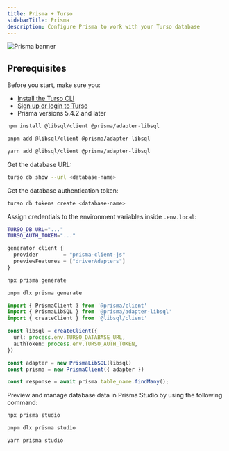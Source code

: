 ```yaml
---
title: Prisma + Turso
sidebarTitle: Prisma
description: Configure Prisma to work with your Turso database
---
```


![Prisma banner](/images/guides/prisma-banner.png)

## Prerequisites

Before you start, make sure you:

- [Install the Turso CLI](/cli/installation)
- [Sign up or login to Turso](/cli/authentication#signup)
- Prisma versions 5.4.2 and later

<Steps>

<Step title="Install the libSQL SDK and its Prisma driver">

<CodeGroup>

```bash npm
npm install @libsql/client @prisma/adapter-libsql
```

```bash pnpm
pnpm add @libsql/client @prisma/adapter-libsql
```

```bash yarn
yarn add @libsql/client @prisma/adapter-libsql
```

</CodeGroup>

</Step>

<Step title="Configure database credentials">

Get the database URL:

```bash
turso db show --url <database-name>
```

Get the database authentication token:

```bash
turso db tokens create <database-name>
```

Assign credentials to the environment variables inside `.env.local`:

```bash
TURSO_DB_URL="..."
TURSO_AUTH_TOKEN="..."
```

</Step>

<Step title="Enable the `driverAdapters` Preview feature flag:">

```js prisma/schema.prisma 3
generator client {
  provider        = "prisma-client-js"
  previewFeatures = ["driverAdapters"]
}
```

</Step>

<Step title="Generate Prisma client">

<CodeGroup>

```sh npm
npx prisma generate
```

```sh pnpm
pnpm dlx prisma generate
```

</CodeGroup>

</Step>

<Step title="Update your Prisma Client Instance">

```ts 
import { PrismaClient } from '@prisma/client'
import { PrismaLibSQL } from '@prisma/adapter-libsql'
import { createClient } from '@libsql/client'

const libsql = createClient({
  url: process.env.TURSO_DATABASE_URL,
  authToken: process.env.TURSO_AUTH_TOKEN,
})

const adapter = new PrismaLibSQL(libsql)
const prisma = new PrismaClient({ adapter })
```

</Step>

<Step title="Query your database">

```ts
const response = await prisma.table_name.findMany();
```

</Step>

<Step title="Visualize Turso database with Prisma Studio">

Preview and manage database data in Prisma Studio by using the following command:

<CodeGroup>

```sh npm
npx prisma studio
```

```sh pnpm
pnpm dlx prisma studio
```

```sh yarn
yarn prisma studio
```

</CodeGroup>

</Step>

</Steps>
